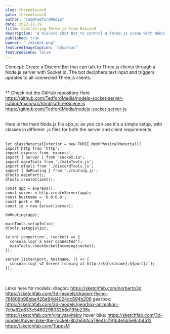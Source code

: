 ```yaml
---
slug: threediscord
goto: threediscord
author: "Ted@TedfordMedia"
date: 2022-11-29
title: Controlling Three.js from Discord
description: 'A Discord Chat Bot to control a Three.js scene with WebSockets'
published: true
banner: "./disbot.png"
featuredImageCaption: "adsadsas"
featuredScene: false
---
```



<Layout>
  Concept:  Create a Discord Bot that can talk to Three.js clients through a Node.js server with Socket.io. The bot deciphers text input and triggers updates to all connected Three.js clients.<br />  <br />
</Layout>
<YouTube youTubeId="i8fYWOt6hKE" />


** Check out the GitHub repository Here<br />
https://github.com/TedfordMedia/nodejs-socket-server-js/blob/main/src/html/js/threeScene.js<br />
https://github.com/TedfordMedia/nodejs-socket-server-js

<br />

<Layout>
Here is the main Node.js file app.js; as you can see it's a simple setup, with classes in different .js files for both the server and client requirements.  <br />  <br />

```
let glassMaterialExterior = new THREE.MeshPhysicalMaterial({
import http from 'http';
import express from 'express';
import { Server } from "socket.io";
import mainTools from './mainTools.js';
import dTools from './discordTools.js';
import { doRouting } from './routing.js';
dTools.mainPart();
dTools.createClient();

const app = express();
const server = http.createServer(app);
const hostname = '0.0.0.0';
const port = 80;
const io = new Server(server);

doRouting(app);

mainTools.setupIo(io);
dTools.setupIo(io);

io.on('connection', (socket) => {
  console.log('a user connected');
  mainTools.checkSocketIncoming(socket);
});

server.listen(port, hostname, () => {
  console.log(`v2 Server running at http://${hostname}:${port}/`);
});
```

<br /><br />Links here for models:
dragon: https://sketchfab.com/norberto3d https://sketchfab.com/3d-models/dragon-flying-78f809b98bbe426e94d4024dc894b206 
gearbox: https://sketchfab.com/3d-models/gearbox-animation-7c9a82e633e5460298032b6d195b236c https://sketchfab.com/vitalysavitskiy
hover bike: https://sketchfab.com/3d-models/hover-bike-the-rocket-8b2e5bfca78e41c791b4e5b5e8c04512  https://sketchfab.com/TuppsM
</Layout>



